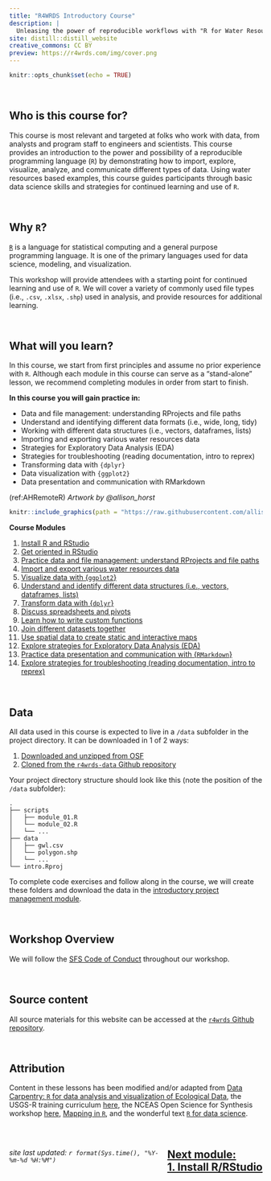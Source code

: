 ```yaml
---
title: "R4WRDS Introductory Course"
description: |
  Unleasing the power of reproducible workflows with "R for Water Resources Data Science" (R 4 WRDS).
site: distill::distill_website
creative_commons: CC BY
preview: https://r4wrds.com/img/cover.png
---
```


```r
knitr::opts_chunk$set(echo = TRUE)
```
<style>
  .title{
    display: none;
  }
</style>

<br>


## Who is this course for?

This course is most relevant and targeted at folks who work with data, from analysts and program staff to engineers and scientists. This course provides an introduction to the power and possibility of a reproducible programming language (`R`) by demonstrating how to import, explore, visualize, analyze, and communicate different types of data. Using water resources based examples, this course guides participants through basic data science skills and strategies for continued learning and use of `R`.

<br> 

## Why `R`?

[`R`](https://www.r-project.org/) is a language for statistical computing and a general purpose programming language. It is one of the primary languages used for data science, modeling, and visualization. 

This workshop will provide attendees with a starting point for continued learning and use of `R`. We will cover a variety of commonly used file types (i.e., `.csv`, `.xlsx`, `.shp`) used in analysis, and provide resources for additional learning.

<br>

## What will you learn?

In this course, we start from first principles and assume no prior experience with `R`. Although each module in this course can serve as a "stand-alone" lesson, we recommend completing modules in order from start to finish.

**In this course you will gain practice in: **

 - Data and file management: understanding RProjects and file paths
 - Understand and identifying different data formats (i.e., wide, long, tidy)
 - Working with different data structures (i.e., vectors, dataframes, lists) 
 - Importing and exporting various water resources data
 - Strategies for Exploratory Data Analysis (EDA)
 - Strategies for troubleshooting (reading documentation, intro to reprex)
 - Transforming data with `{dplyr}`
 - Data visualization with `{ggplot2}`
 - Data presentation and communication with RMarkdown


(ref:AHRemoteR) *Artwork by @allison_horst*

```r

knitr::include_graphics(path = "https://raw.githubusercontent.com/allisonhorst/stats-illustrations/master/rstats-artwork/monster_support.jpg")

```

:::obj

**Course Modules**

1. [Install R and RStudio](m_install_R.html)  
2. [Get oriented in RStudio](m_getting_started.html)  
3. [Practice data and file management: understand RProjects and file paths](m_project_management.html) 
4. [Import and export various water resources data](m_importing_and_exporting_data.html)   
5. [Visualize data with {`ggplot2`}](m_ggplot.html)   
6. [Understand and identify different data structures (i.e., vectors, dataframes, lists)](m_data_structures.html)    
7. [Transform data with {`dplyr`}](m_dplyr.html)    
8. [Discuss spreadsheets and pivots](m_pivots.html)    
9. [Learn how to write custom functions](m_functions.html)  
10. [Join different datasets together](m_joins.html)  
11. [Use spatial data to create static and interactive maps](m_intro_mapmaking.html)  
12. [Explore strategies for Exploratory Data Analysis (EDA)](m_exploratory_DA.html)  
13. [Practice data presentation and communication with {`RMarkdown`}](m_intro_Rmarkdown.html)  
14. [Explore strategies for troubleshooting (reading documentation, intro to reprex)](m_troubleshooting.html)  


:::

<br>

## Data

All data used in this course is expected to live in a `/data` subfolder in the project directory. It can be downloaded in 1 of 2 ways:

1. [Downloaded and unzipped from OSF](https://osf.io/d7qse/download)  
2. [Cloned from the `r4wrds-data` Github repository](https://github.com/r4wrds/r4wrds-data-intro)  

Your project directory structure should look like this (note the position of the `/data` subfolder):

```
.
├── scripts
│   ├── module_01.R
│   └── module_02.R
│   └── ...
├── data
│   ├── gwl.csv
│   └── polygon.shp
│   └── ...
└── intro.Rproj
```

To complete code exercises and follow along in the course, we will create these folders and download the data in the [introductory project management module](m_project_management.html#use-project-workflows). 

<br>


## Workshop Overview

We will follow the [SFS Code of Conduct](https://freshwater-science.org/about/society-governance/code-of-conduct) throughout our workshop.


<br>

## Source content

All source materials for this website can be accessed at the [`r4wrds` Github repository](https://github.com/r4wrds/r4wrds).  

<br>


## Attribution

Content in these lessons has been modified and/or adapted from [Data Carpentry: `R` for data analysis and visualization of Ecological Data](https://datacarpentry.org/R-ecology-lesson/index.html), the USGS-R training curriculum [here](https://github.com/USGS-R/training-curriculum), the NCEAS Open Science for Synthesis workshop [here](https://nceas.github.io/oss-2017/index.html), [Mapping in `R`](https://ryanpeek.org/mapping-in-R-workshop/), and the wonderful text [`R` for data science](https://github.com/hadley/r4ds).


<br> 

<link rel="stylesheet" href="https://maxcdn.bootstrapcdn.com/bootstrap/4.0.0/css/bootstrap.min.css" integrity="sha384-Gn5384xqQ1aoWXA+058RXPxPg6fy4IWvTNh0E263XmFcJlSAwiGgFAW/dAiS6JXm" crossorigin="anonymous">

<a href="m_install_R.html" class="btn btn-secondary" style="float: right;">Next module:<br>1. Install R/RStudio</a>  
---

*site last updated: ```r format(Sys.time(), "%Y-%m-%d %H:%M")```*
